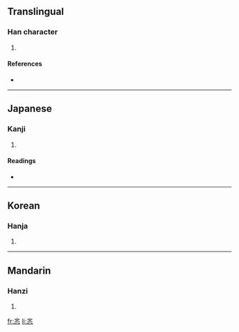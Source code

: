 {{see|暋}}
==Translingual==

===Han character===
{{Han char|rn=61|rad=心|as=04|sn=8|four=0033<sub>4</sub>|canj=卜大心 (YKP)}}

# {{defn|Han|sort=心04}}

====References====
* {{Han ref|kx=0377.100|dkj=10350|dj=0704.030|hdz=42275.010|uh=5FDE|ud=24542|bh=CC78|bd=52344}}

----

==Japanese==

===Kanji===
{{ja-kanji|grade=|rs=心04}}

# {{defn|Japanese}}

====Readings====
* {{ja-readings|on=[[びん]] (bin), [[みん]] (min), [[ぶん]] (bun), [[もん]] (mon)|kun=[[つとめる]] (tsutomeru)}}

----

==Korean==

===Hanja===
{{ko-hanja|hangeul=민|eumhun=|rv=min|mr=min|y=min}}

# {{defn|Korean}}

----

==Mandarin==

===Hanzi===
{{cmn-hanzi|pin=[[mín]] ([[min2]])|wg=min<sup>2</sup>}}

# {{defn|Mandarin}}

[[fr:忞]]
[[li:忞]]
